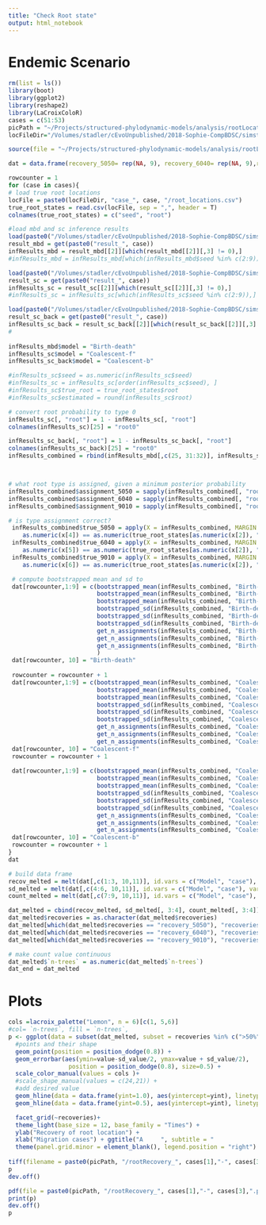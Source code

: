 ```yaml
---
title: "Check Root state"
output: html_notebook
---
```


# Endemic Scenario

```r
rm(list = ls())
library(boot)
library(ggplot2)
library(reshape2)
library(LaCroixColoR)
cases = c(51:53)
picPath = "~/Projects/structured-phylodynamic-models/analysis/rootLocation/"
locFileDir="/Volumes/stadler/cEvoUnpublished/2018-Sophie-CompBDSC/simstudy_3/data/simulated_trees/SC/"
```

```r
source(file = "~/Projects/structured-phylodynamic-models/analysis/rootLocation/supportRootLocation.R")
```


```r
dat = data.frame(recovery_5050= rep(NA, 9), recovery_6040= rep(NA, 9),recovery_9010= rep(NA, 9),sd_5050=rep(NA,9), sd_6040 = rep(NA, 9), sd_9010=rep(NA,9),n_5050 =rep(0, 9), n_6040 = rep(0, 9), n_9010 = rep(0, 9), Model = rep(NA, 9), case=c(rep("fast",3), rep("medium",3),rep("slow",3)))
```

```r
rowcounter = 1
for (case in cases){
# load true root locations
locFile = paste0(locFileDir, "case_", case, "/root_locations.csv")
true_root_states = read.csv(locFile, sep = ",", header = T)
colnames(true_root_states) = c("seed", "root")

#load mbd and sc inference results
load(paste0("/Volumes/stadler/cEvoUnpublished/2018-Sophie-CompBDSC/simstudy_3/data/summary_data/bdpsi/SC/NodeRetype_allRateSwappers_samplingChangeTime/all_params_", case, ".Rdat"))
result_mbd = get(paste0("result_", case))
infResults_mbd = result_mbd[[2]][which(result_mbd[[2]][,3] != 0),]
#infResults_mbd = infResults_mbd[which(infResults_mbd$seed %in% c(2:9)),]

load(paste0("/Volumes/stadler/cEvoUnpublished/2018-Sophie-CompBDSC/simstudy_3/data/summary_data/sc_inf/SC/forwardExp/all_params_", case, ".Rdat"))
result_sc = get(paste0("result_", case))
infResults_sc = result_sc[[2]][which(result_sc[[2]][,3] != 0),]
#infResults_sc = infResults_sc[which(infResults_sc$seed %in% c(2:9)),]

load(paste0("/Volumes/stadler/cEvoUnpublished/2018-Sophie-CompBDSC/simstudy_3/data/summary_data/sc_inf/SC/expPrior_backwardMigration/all_params_", case, ".Rdat"))
result_sc_back = get(paste0("result_", case))
infResults_sc_back = result_sc_back[[2]][which(result_sc_back[[2]][,3] != 0),]
#
  
infResults_mbd$model = "Birth-death"
infResults_sc$model = "Coalescent-f"
infResults_sc_back$model = "Coalescent-b"

#infResults_sc$seed = as.numeric(infResults_sc$seed)
#infResults_sc = infResults_sc[order(infResults_sc$seed), ]
#infResults_sc$true_root = true_root_states$root
#infResults_sc$estimated = round(infResults_sc$root)

# convert root probability to type 0
infResults_sc[, "root"] = 1 - infResults_sc[, "root"]
colnames(infResults_sc)[25] = "root0"

infResults_sc_back[, "root"] = 1 - infResults_sc_back[, "root"]
colnames(infResults_sc_back)[25] = "root0"
infResults_combined = rbind(infResults_mbd[,c(25, 31:32)], infResults_sc[,c(25, 34:35)], infResults_sc_back[,c(25, 34:35)])



# what root type is assigned, given a minimum posterior probability
infResults_combined$assignment_5050 = sapply(infResults_combined[, "root0"], function(x){prob_to_assignment(prob = x, margin = 0)})
infResults_combined$assignment_6040 = sapply(infResults_combined[, "root0"], function(x){prob_to_assignment(prob = x, margin = 0.1)})
infResults_combined$assignment_9010 = sapply(infResults_combined[, "root0"], function(x){prob_to_assignment(prob = x, margin = 0.4)})

# is type assignment correct?
 infResults_combined$true_5050 = apply(X = infResults_combined, MARGIN = 1,FUN = function(x){
    as.numeric(x[4]) == as.numeric(true_root_states[as.numeric(x[2]), "root"])})
 infResults_combined$true_6040 = apply(X = infResults_combined, MARGIN = 1,FUN = function(x){
    as.numeric(x[5]) == as.numeric(true_root_states[as.numeric(x[2]), "root"])})
 infResults_combined$true_9010 = apply(X = infResults_combined, MARGIN = 1,FUN = function(x){
    as.numeric(x[6]) == as.numeric(true_root_states[as.numeric(x[2]), "root"])})

 # compute bootstrapped mean and sd to
 dat[rowcounter,1:9] = c(bootstrapped_mean(infResults_combined, "Birth-death", "true_5050"),
                         bootstrapped_mean(infResults_combined, "Birth-death", "true_6040"),
                         bootstrapped_mean(infResults_combined, "Birth-death", "true_9010"),
                         bootstrapped_sd(infResults_combined, "Birth-death", "true_5050"),
                         bootstrapped_sd(infResults_combined, "Birth-death", "true_6040"),
                         bootstrapped_sd(infResults_combined, "Birth-death", "true_9010"),
                         get_n_assignments(infResults_combined, "Birth-death", "true_5050"),
                         get_n_assignments(infResults_combined, "Birth-death", "true_6040"),
                         get_n_assignments(infResults_combined, "Birth-death", "true_9010")
                         )
 dat[rowcounter, 10] = "Birth-death"
                          
 rowcounter = rowcounter + 1
 dat[rowcounter,1:9] = c(bootstrapped_mean(infResults_combined, "Coalescent-f", "true_5050"),
                         bootstrapped_mean(infResults_combined, "Coalescent-f", "true_6040"),
                         bootstrapped_mean(infResults_combined, "Coalescent-f", "true_9010"),
                         bootstrapped_sd(infResults_combined, "Coalescent-f", "true_5050"),
                         bootstrapped_sd(infResults_combined, "Coalescent-f", "true_6040"),
                         bootstrapped_sd(infResults_combined, "Coalescent-f", "true_9010"),
                         get_n_assignments(infResults_combined, "Coalescent-f", "true_5050"),
                         get_n_assignments(infResults_combined, "Coalescent-f", "true_6040"),
                         get_n_assignments(infResults_combined, "Coalescent-f", "true_9010"))
 dat[rowcounter, 10] = "Coalescent-f"
 rowcounter = rowcounter + 1
 
 dat[rowcounter,1:9] = c(bootstrapped_mean(infResults_combined, "Coalescent-b", "true_5050"),
                         bootstrapped_mean(infResults_combined, "Coalescent-b", "true_6040"),
                         bootstrapped_mean(infResults_combined, "Coalescent-b", "true_9010"),
                         bootstrapped_sd(infResults_combined, "Coalescent-b", "true_5050"),
                         bootstrapped_sd(infResults_combined, "Coalescent-b", "true_6040"),
                         bootstrapped_sd(infResults_combined, "Coalescent-b", "true_9010"),
                         get_n_assignments(infResults_combined, "Coalescent-b", "true_5050"),
                         get_n_assignments(infResults_combined, "Coalescent-b", "true_6040"),
                         get_n_assignments(infResults_combined, "Coalescent-b", "true_9010"))
 dat[rowcounter, 10] = "Coalescent-b"
 rowcounter = rowcounter + 1
}
dat

# build data frame
recov_melted = melt(dat[,c(1:3, 10,11)], id.vars = c("Model", "case"), variable.name = "recoveries")
sd_melted = melt(dat[,c(4:6, 10,11)], id.vars = c("Model", "case"), variable.name = "sd", value.name = "sd_value")
count_melted = melt(dat[,c(7:9, 10,11)], id.vars = c("Model", "case"), variable.name = "count", value.name = "n-trees")

dat_melted = cbind(recov_melted, sd_melted[, 3:4], count_melted[, 3:4])
dat_melted$recoveries = as.character(dat_melted$recoveries)
dat_melted[which(dat_melted$recoveries == "recovery_5050"), "recoveries"] = ">50%"
dat_melted[which(dat_melted$recoveries == "recovery_6040"), "recoveries"] = ">60%"
dat_melted[which(dat_melted$recoveries == "recovery_9010"), "recoveries"] = ">90%"

# make count value continuous
dat_melted$`n-trees` = as.numeric(dat_melted$`n-trees`)
dat_end = dat_melted
```



# Plots

```r
cols =lacroix_palette("Lemon", n = 6)[c(1, 5,6)]
#col= `n-trees`, fill = `n-trees`,
p <- ggplot(data = subset(dat_melted, subset = recoveries %in% c(">50%",">90%")), aes(x = case, y = as.numeric(value), col=Model, size=`n-trees`)) + 
  #points and their shape
  geom_point(position = position_dodge(0.8)) +
  geom_errorbar(aes(ymin=value-sd_value/2, ymax=value + sd_value/2), 
                 position = position_dodge(0.8), size=0.5) + 
  scale_color_manual(values = cols )+
  #scale_shape_manual(values = c(24,21)) + 
  #add desired value
  geom_hline(data = data.frame(yint=1.0), aes(yintercept=yint), linetype="dashed", colour="#990000", alpha=0.6)+ 
  geom_hline(data = data.frame(yint=0.5), aes(yintercept=yint), linetype="dashed", colour="#990000", alpha=0.6)+ 

  facet_grid(~recoveries)+
  theme_light(base_size = 12, base_family = "Times") + 
  ylab("Recovery of root location") + 
  xlab("Migration cases") + ggtitle("A     ", subtitle = "                           Endemic Scenario") +
  theme(panel.grid.minor = element_blank(), legend.position = "right") + ylim(0.1, 1.0)
  
tiff(filename = paste0(picPath, "/rootRecovery_", cases[1],"-", cases[3], ".tiff"), res = 300, width = 13, height = 7.5, units = "cm", compression = "none")
p
dev.off()

pdf(file = paste0(picPath, "/rootRecovery_", cases[1],"-", cases[3],".pdf"), family = "Times", width = 13, height = 7.5 )
print(p)
dev.off()
p
```





